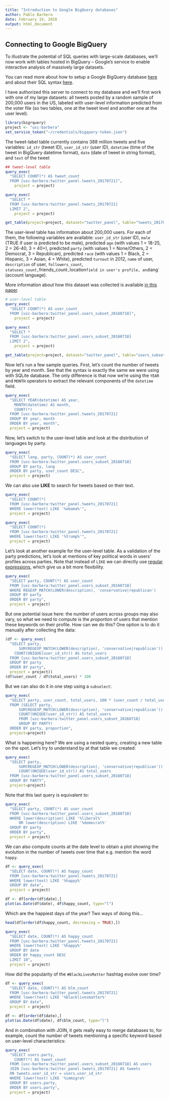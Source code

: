 ```yaml
---
title: "Introduction to Google BigQuery databases"
author: Pablo Barbera
date: February 19, 2018
output: html_document
---
```


## Connecting to Google BigQuery

To illustrate the potential of SQL queries with large-scale databases, we'll now work with tables hosted in BigQuery -- Google's service to enable interactive analysis of massively large datasets.

You can read more about how to setup a Google BigQuery database [here](https://cloud.google.com/bigquery/) and about their SQL syntax [here](https://cloud.google.com/bigquery/docs/reference/legacy-sql).

I have authorized this server to connect to my database and we'll first work with one of my large datasets: all tweets posted by a random sample of 200,000 users in the US, labeled with user-level information predicted from the voter file (so two tables, one at the tweet level and another one at the user level).

```r
library(bigrquery)
project <- "usc-barbera"
set_service_token("~/credentials/bigquery-token.json")
```

The tweet-label table currently contains 388 million tweets and five variables: `id_str` (tweet ID), `user_id_str` (user ID), `datetime` (time of the tweet in BigQuery datetime format), `date` (date of tweet in string format), and `text` of the tweet

```r
## tweet-level table
query_exec(
  "SELECT COUNT(*) AS tweet_count
  FROM [usc-barbera:twitter_panel.tweets_20170721]",
	project = project)

query_exec(
  "SELECT *
  FROM [usc-barbera:twitter_panel.tweets_20170721]
  LIMIT 2",
	project = project)

get_table(project=project, dataset="twitter_panel", table="tweets_20170721")
```

The user-level table has information about 200,000 users. For each of them, the following variables are available: `user_id_str` (user ID), `male` (TRUE if user is predicted to be male), predicted `age` (with values 1 = 18-25, 2 = 26-40, 3 = 40+), predicted `party` (with values 1 = None/Others, 2 = Democrat, 3 = Republican), predicted `race` (with values 1 = Black, 2 = Hispanic, 3 = Asian, 4 = White), predicted `turnout` in 2012, `name` of user, `description` of user, `followers_count`, `statuses_count, `friends_count`, `location` field in user's profile, and `lang` (account language).

More information about how this dataset was collected is available [in this paper](http://pablobarbera.com/static/less-is-more.pdf).

```r
# user-level table
query_exec(
  "SELECT COUNT(*) AS user_count
  FROM [usc-barbera:twitter_panel.users_subset_20160718]",
	project = project)

query_exec(
  "SELECT *
  FROM [usc-barbera:twitter_panel.users_subset_20160718]
  LIMIT 2",
	project = project)

get_table(project=project, dataset="twitter_panel", table="users_subset_20160718")
```

Now let's run a few sample queries. First, let's count the number of tweets by year and month. See that the syntax is exactly the same we were using with SQLite database. The only difference is that now we're using the `YEAR` and `MONTH` operators to extract the relevant components of the `datetime` field.

```r
query_exec(
  "SELECT YEAR(datetime) AS year,
    MONTH(datetime) AS month,
    COUNT(*)
  FROM [usc-barbera:twitter_panel.tweets_20170721]
  GROUP BY year, month
  ORDER BY year, month",
  project = project)
```

Now, let's switch to the user-level table and look at the distribution of languages by party.

```r
query_exec(
  "SELECT lang, party, COUNT(*) AS user_count
  FROM [usc-barbera:twitter_panel.users_subset_20160718]
  GROUP BY party, lang
  ORDER BY party, user_count DESC",
  project = project)

```

We can also use __LIKE__ to search for tweets based on their text.

```r
query_exec(
  "SELECT COUNT(*)
  FROM [usc-barbera:twitter_panel.tweets_20170721]
  WHERE lower(text) LIKE '%obama%'",
  project = project)

query_exec(
  "SELECT COUNT(*)
  FROM [usc-barbera:twitter_panel.tweets_20170721]
  WHERE lower(text) LIKE '%trump%'",
  project = project)
```

Let's look at another example for the user-level table. As a validation of the party predictions, let's look at mentions of key political words in users' profiles across parties. Note that instead of `LIKE` we can directly use [regular expressions](https://cloud.google.com/bigquery/docs/reference/legacy-sql#regexp_match), which give us a bit more flexibility.

```r
query_exec(
  "SELECT party, COUNT(*) AS user_count
  FROM [usc-barbera:twitter_panel.users_subset_20160718]
  WHERE REGEXP_MATCH(LOWER(description), 'conservative|republican')
  GROUP BY party
  ORDER BY party",
  project = project)
```

But one potential issue here: the number of users across groups may also vary, so what we need to compute is the _proportion_ of users that mention these keywords on their profile. How can we do this? One option is to do it manually after collecting the data:

```r
(df <- query_exec(
  "SELECT party, 
      SUM(REGEXP_MATCH(LOWER(description), 'conservative|republican')) AS user_count, 
    COUNT(UNIQUE(user_id_str)) AS total_users
  FROM [usc-barbera:twitter_panel.users_subset_20160718]
  GROUP BY party
  ORDER BY party",
  project = project))
(df$user_count / df$total_users) * 100

```

But we can also do it in one step using a `subselect`:

```r
query_exec(
  "SELECT party, user_count, total_users, 100 * (user_count / total_users) AS proportion
  FROM (SELECT party, 
      SUM(REGEXP_MATCH(LOWER(description), 'conservative|republican')) AS user_count, 
      COUNT(UNIQUE(user_id_str)) AS total_users
      FROM [usc-barbera:twitter_panel.users_subset_20160718]
      GROUP BY PARTY)
  ORDER BY party, proportion",
  project=project)
```

What is happening here? We are using a nested query, creating a new table on the spot. Let's try to understand by at that table we created:

```r
query_exec(
  "SELECT party, 
      SUM(REGEXP_MATCH(LOWER(description), 'conservative|republican')) AS user_count, 
      COUNT(UNIQUE(user_id_str)) AS total_users
  FROM [usc-barbera:twitter_panel.users_subset_20160718]
  GROUP BY PARTY",
  project=project)

```

Note that this last query is equivalent to:

```r
query_exec(
  "SELECT party, COUNT(*) AS user_count
  FROM [usc-barbera:twitter_panel.users_subset_20160718]
  WHERE lower(description) LIKE '%liberal%' 
      OR lower(description) LIKE '%democrat%'
  GROUP BY party
  ORDER BY party",
  project = project)
```

We can also compute counts at the date level to obtain a plot showing the evolution in the number of tweets over time that e.g. mention the word `happy`. 

```r
df <- query_exec(
  "SELECT date, COUNT(*) AS happy_count
  FROM [usc-barbera:twitter_panel.tweets_20170721]
  WHERE lower(text) LIKE '%happy%'
  GROUP BY date",
  project = project)

df <- df[order(df$date),]
plot(as.Date(df$date), df$happy_count, type="l")
```

Which are the happiest days of the year? Two ways of doing this...

```r
head(df[order(df$happy_count, decreasing = TRUE),])

query_exec(
  "SELECT date, COUNT(*) AS happy_count
  FROM [usc-barbera:twitter_panel.tweets_20170721]
  WHERE lower(text) LIKE '%happy%'
  GROUP BY date
  ORDER BY happy_count DESC
  LIMIT 10",
  project = project)

```

How did the popularity of the `#BlackLivesMatter` hashtag evolve over time?

```r
df <- query_exec(
  "SELECT date, COUNT(*) AS blm_count
  FROM [usc-barbera:twitter_panel.tweets_20170721]
  WHERE lower(text) LIKE '%blacklivesmatter%'
  GROUP BY date",
  project = project)

df <- df[order(df$date),]
plot(as.Date(df$date), df$blm_count, type="l")
```

And in combination with JOIN, it gets really easy to merge databases to, for example, count the number of tweets mentioning a specific keyword based on user-level characteristics:

```r
query_exec(
  "SELECT users.party, 
    COUNT(*) AS tweet_count
  FROM [usc-barbera:twitter_panel.users_subset_20160718] AS users
  JOIN [usc-barbera:twitter_panel.tweets_20170721] AS tweets
  ON tweets.user_id_str = users.user_id_str
  WHERE lower(text) LIKE '%immigra%'
  GROUP BY users.party,
  ORDER BY users.party",
  project = project)
```

